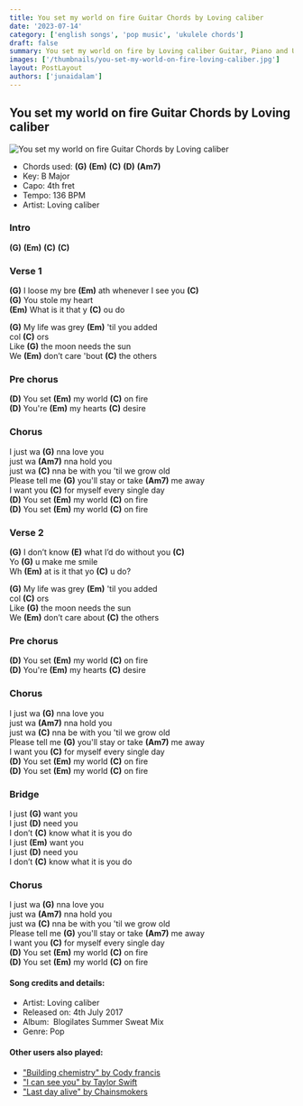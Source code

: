 ```yaml
---
title: You set my world on fire Guitar Chords by Loving caliber
date: '2023-07-14'
category: ['english songs', 'pop music', 'ukulele chords']
draft: false
summary: You set my world on fire by Loving caliber Guitar, Piano and Ukulele chords, Chords used - (G) (Em) (C) (D) (Am7) , Capo- 4th fret , Key - B Major.
images: ['/thumbnails/you-set-my-world-on-fire-loving-caliber.jpg']
layout: PostLayout
authors: ['junaidalam']
---
```


## You set my world on fire Guitar Chords by Loving caliber

![You set my world on fire Guitar Chords by Loving caliber
](/thumbnails/you-set-my-world-on-fire-loving-caliber.jpg)

- Chords used: **(G)** **(Em)** **(C)** **(D)** **(Am7)**
- Key: B Major
- Capo: 4th fret
- Tempo: 136 BPM
- Artist: Loving caliber

### Intro

**(G)** **(Em)** **(C)** **(C)**

### Verse 1

**(G)** I loose my bre **(Em)** ath whenever I see you **(C)**\
**(G)** You stole my heart\
**(Em)** What is it that y **(C)** ou do

**(G)** My life was grey **(Em)** 'til you added\
col **(C)** ors\
Like **(G)** the moon needs the sun\
We **(Em)** don’t care 'bout **(C)** the others

### Pre chorus

**(D)** You set **(Em)** my world **(C)** on fire\
**(D)** You're **(Em)** my hearts **(C)** desire

### Chorus

I just wa **(G)** nna love you\
just wa **(Am7)** nna hold you\
just wa **(C)** nna be with you 'til we grow old\
Please tell me **(G)** you'll stay or take **(Am7)** me away\
I want you **(C)** for myself every single day\
**(D)** You set **(Em)** my world **(C)** on fire\
**(D)** You set **(Em)** my world **(C)** on fire

### Verse 2

**(G)** I don’t know **(E)** what I’d do without you **(C)**\
Yo **(G)** u make me smile\
Wh **(Em)** at is it that yo **(C)** u do?

**(G)** My life was grey **(Em)** 'til you added\
col **(C)** ors\
Like **(G)** the moon needs the sun\
We **(Em)** don’t care about **(C)** the others

### Pre chorus

**(D)** You set **(Em)** my world **(C)** on fire\
**(D)** You're **(Em)** my hearts **(C)** desire

### Chorus

I just wa **(G)** nna love you\
just wa **(Am7)** nna hold you\
just wa **(C)** nna be with you 'til we grow old\
Please tell me **(G)** you'll stay or take **(Am7)** me away\
I want you **(C)** for myself every single day\
**(D)** You set **(Em)** my world **(C)** on fire\
**(D)** You set **(Em)** my world **(C)** on fire

### Bridge

I just **(G)** want you\
I just **(D)** need you\
I don’t **(C)** know what it is you do\
I just **(Em)** want you\
I just **(D)** need you\
I don’t **(C)** know what it is you do

### Chorus

I just wa **(G)** nna love you\
just wa **(Am7)** nna hold you\
just wa **(C)** nna be with you 'til we grow old\
Please tell me **(G)** you'll stay or take **(Am7)** me away\
I want you **(C)** for myself every single day\
**(D)** You set **(Em)** my world **(C)** on fire\
**(D)** You set **(Em)** my world **(C)** on fire

#### Song credits and details:

- Artist: Loving caliber
- Released on: 4th July 2017
- Album:  Blogilates Summer Sweat Mix
- Genre: Pop

#### Other users also played:

- ["Building chemistry" by Cody francis](https://www.chordsco.com/chords/building-chemistry-guitar-chords-by-cody-francis)
- ["I can see you" by Taylor Swift](https://www.chordsco.com/chords/i-can-see-you-guitar-chords-taylor-swift)
- ["Last day alive" by Chainsmokers](https://www.chordsco.com/chords/last-day-alive-guitar-chords-chainsmoker)
